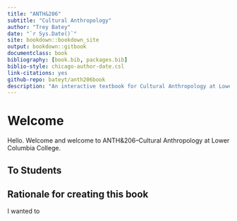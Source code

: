 ```yaml
--- 
title: "ANTH&206"
subtitle: "Cultural Anthropology"
author: "Trey Batey"
date: "`r Sys.Date()`"
site: bookdown::bookdown_site
output: bookdown::gitbook
documentclass: book
bibliography: [book.bib, packages.bib]
biblio-style: chicago-author-date.csl
link-citations: yes
github-repo: bateyt/anth206book
description: "An interactive textbook for Cultural Anthropology at Lower Columbia College."
---
```


# Welcome {-}

Hello. Welcome and welcome to ANTH&206--Cultural Anthropology at Lower Columbia College.

## To Students {-}


## Rationale for creating this book {-}

I wanted to 

